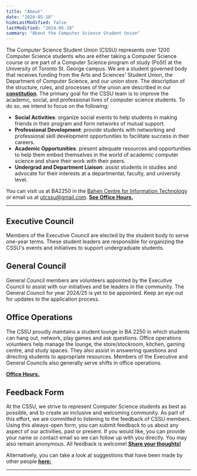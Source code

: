 ```yaml
---
title: "About"
date: "2024-05-18"
hideLastModified: false
lastModified: "2024-05-18"
summary: "About the Computer Science Student Union"
---
```



The Computer Science Student Union (CSSU) represents over 1200 Computer Science students who are either taking a Computer Science course or are part of a Computer Science program of study (PoSt) at the University of Toronto St. George campus. We are a student governed body that receives funding from the Arts and Sciences' Student Union, the Department of Computer Science, and our union store. The description of the structure, rules, and processes of the union are described in our [**constitution**](/constitution.pdf). The primary goal for the CSSU team is to improve the academic, social, and professional lives of computer science students. To do so, we intend to focus on the following:

- **Social Activities**: organize social events to help students in making friends in their program and form networks of mutual support.
- **Professional Development**: provide students with networking and professional skill development opportunities to facilitate success in their careers.
- **Academic Opportunities**: present adequate resources and opportunities to help them embed themselves in the world of academic computer science and share their work with their peers.
- **Undergrad and Department Liaison**: assist students in studies and advocate for their interests at a departmental, faculty, and university level.

You can visit us at BA2250 in the [Bahen Centre for Information Technology](https://goo.gl/maps/16JTD3pr2KKMkCTE7) or email us at [utcssu@gmail.com](mailto:utcssu@gmail.com). **[See Office Hours.](/ba2250)**

---

## Executive Council

Members of the Executive Council are elected by the student body to serve one-year terms. These student leaders are responsible for organizing the CSSU's events and initiatives to support undergraduate students.

<ProfileContainer>
<ProfileCard fullName="Danny Chen" position="President" github="https://github.com/dannychen27" linkedin="https://www.linkedin.com/in/dannychen27/" imageUrl="/people/DannyChen.webp"/>
<ProfileCard fullName="Pratibha Thakur" position="Vice President" github="https://github.com/praticodes" linkedin="https://www.linkedin.com/in/thakur-pratibha" imageUrl="/people/PratibhaThakur.png"/>
<ProfileCard fullName="Jason Barahan"  position="Treasurer"  linkedin="https://www.linkedin.com/in/JasonBarahan" github="https://github.com/JasonBarahan"  imageUrl="/people/JasonBarahan.jpg" />
</ProfileContainer>

<ProfileContainer>
<ProfileCard fullName="Charles Cheung" position="Interim Dir. Social Events" imageUrl="/people/CharlesCheung.jpg"/>
<ProfileCard fullName="Aviraj Newatia" position="Dir. Academic Events" github="https://github.com/projectavi" linkedin="https://www.linkedin.com/in/avinewatia/" imageUrl="/people/AvirajNewatia.jpeg"/>
<ProfileCard fullName="Zachary Muir" position="Dir. Internal Relations" />
<ProfileCard fullName="Yanzhen Chen" position="Dir. External Relations" />
</ProfileContainer>


## General Council
General Council members are volunteers appointed by the Executive Council to assist with our initiatives and be leaders in the community.
The General Council for year 2024/25 is yet to be appointed. Keep an eye out for updates to the application process.

## Office Operations

The CSSU proudly maintains a student lounge in BA 2250 in which students can hang out, network, play games and ask questions. Office operations volunteers help manage the lounge, the store/stockroom, kitchen, gaming centre, and study spaces. They also assist in answering questions and directing students to appropriate resources. Members of the Executive and General Councils also generally serve shifts in office operations.

 **[Office Hours.](/ba2250)**

## Feedback Form

At the CSSU, we strive to represent Computer Science students as best as possible, and to create an inclusive and welcoming community. As part of this effort, we are committed to listening to the feedback of CSSU members. Using this always-open form, you can submit feedback to us about any aspect of our activities, past or present. If you would like, you can provide your name or contact email so we can follow up with you directly. You may also remain anonymous. All feedback is welcome! [**Share your thoughts!**](https://forms.gle/bb4JXfWYkqW7Ewhh8)

Alternatively, you can take a look at suggestions that have been made by other people [**here:**](https://github.com/cssu/suggestions/issues)


---

